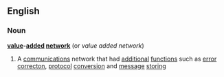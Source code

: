 ==English==
===Noun===
'''[[value]]-[[added]] [[network]]'''  (or ''value added network'')
#A [[communications]] network that had [[additional]] [[function]]s such as [[error]] [[correcton]], [[protocol]] [[conversion]] and [[message]] [[storing]]